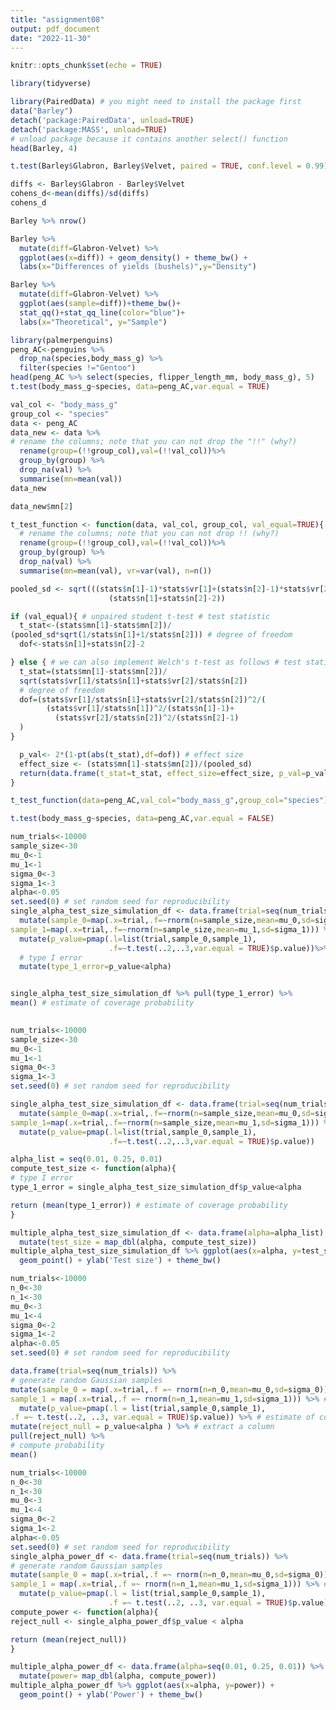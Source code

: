 ```yaml
---
title: "assignment08"
output: pdf_document
date: "2022-11-30"
---
```


```r
knitr::opts_chunk$set(echo = TRUE)
```

```r
library(tidyverse)
```

```r

library(PairedData) # you might need to install the package first 
data("Barley")
detach('package:PairedData', unload=TRUE)
detach('package:MASS', unload=TRUE)
# unload package because it contains another select() function
head(Barley, 4)
```

```r
t.test(Barley$Glabron, Barley$Velvet, paired = TRUE, conf.level = 0.99)


```

```r
diffs <- Barley$Glabron - Barley$Velvet
cohens_d<-mean(diffs)/sd(diffs)
cohens_d

```

```r

Barley %>% nrow()
```


```r
Barley %>%
  mutate(diff=Glabron-Velvet) %>%
  ggplot(aes(x=diff)) + geom_density() + theme_bw() +
  labs(x="Differences of yields (bushels)",y="Density")

```

```r
Barley %>%
  mutate(diff=Glabron-Velvet) %>%
  ggplot(aes(sample=diff))+theme_bw()+
  stat_qq()+stat_qq_line(color="blue")+
  labs(x="Theoretical", y="Sample")

```

```r
library(palmerpenguins)
peng_AC<-penguins %>%
  drop_na(species,body_mass_g) %>%
  filter(species !="Gentoo")
head(peng_AC %>% select(species, flipper_length_mm, body_mass_g), 5)
t.test(body_mass_g~species, data=peng_AC,var.equal = TRUE)
```

```r
val_col <- "body_mass_g"
group_col <- "species"
data <- peng_AC
data_new <- data %>%
# rename the columns; note that you can not drop the "!!" (why?) 
  rename(group=(!!group_col),val=(!!val_col))%>%
  group_by(group) %>%
  drop_na(val) %>%
  summarise(mn=mean(val))
data_new

```

```r
data_new$mn[2]
```

```r
t_test_function <- function(data, val_col, group_col, val_equal=TRUE){ stats <- data %>%
  # rename the columns; note that you can not drop !! (why?)
  rename(group=(!!group_col),val=(!!val_col))%>%
  group_by(group) %>%
  drop_na(val) %>%
  summarise(mn=mean(val), vr=var(val), n=n())

pooled_sd <- sqrt(((stats$n[1]-1)*stats$vr[1]+(stats$n[2]-1)*stats$vr[2])/
                      (stats$n[1]+stats$n[2]-2))

if (val_equal){ # unpaired student t-test # test statistic 
  t_stat<-(stats$mn[1]-stats$mn[2])/
(pooled_sd*sqrt(1/stats$n[1]+1/stats$n[2])) # degree of freedom 
  dof<-stats$n[1]+stats$n[2]-2

} else { # we can also implement Welch's t-test as follows # test statistic
  t_stat=(stats$mn[1]-stats$mn[2])/
  sqrt(stats$vr[1]/stats$n[1]+stats$vr[2]/stats$n[2])
  # degree of freedom 
  dof=(stats$vr[1]/stats$n[1]+stats$vr[2]/stats$n[2])^2/(
        (stats$vr[1]/stats$n[1])^2/(stats$n[1]-1)+
          (stats$vr[2]/stats$n[2])^2/(stats$n[2]-1)
  ) 
}

  p_val<- 2*(1-pt(abs(t_stat),df=dof)) # effect size
  effect_size <- (stats$mn[1]-stats$mn[2])/(pooled_sd)
  return(data.frame(t_stat=t_stat, effect_size=effect_size, p_val=p_val))
}

t_test_function(data=peng_AC,val_col="body_mass_g",group_col="species")
```

```r
t.test(body_mass_g~species, data=peng_AC,var.equal = FALSE)

```

```r
num_trials<-10000
sample_size<-30
mu_0<-1
mu_1<-1
sigma_0<-3
sigma_1<-3
alpha<-0.05
set.seed(0) # set random seed for reproducibility
single_alpha_test_size_simulation_df <- data.frame(trial=seq(num_trials)) %>% # generate random Gaussian samples 
  mutate(sample_0=map(.x=trial,.f=~rnorm(n=sample_size,mean=mu_0,sd=sigma_0)),
sample_1=map(.x=trial,.f=~rnorm(n=sample_size,mean=mu_1,sd=sigma_1))) %>% # generate p values
  mutate(p_value=pmap(.l=list(trial,sample_0,sample_1),
                      .f=~t.test(..2,..3,var.equal = TRUE)$p.value))%>%
  # type I error
  mutate(type_1_error=p_value<alpha)


single_alpha_test_size_simulation_df %>% pull(type_1_error) %>%
mean() # estimate of coverage probability
  

```

```r
num_trials<-10000
sample_size<-30
mu_0<-1
mu_1<-1
sigma_0<-3
sigma_1<-3
set.seed(0) # set random seed for reproducibility

single_alpha_test_size_simulation_df <- data.frame(trial=seq(num_trials)) %>% # generate random Gaussian samples 
  mutate(sample_0=map(.x=trial,.f=~rnorm(n=sample_size,mean=mu_0,sd=sigma_0)),
sample_1=map(.x=trial,.f=~rnorm(n=sample_size,mean=mu_1,sd=sigma_1))) %>% # generate p values
  mutate(p_value=pmap(.l=list(trial,sample_0,sample_1),
                      .f=~t.test(..2,..3,var.equal = TRUE)$p.value))

alpha_list = seq(0.01, 0.25, 0.01)
compute_test_size <- function(alpha){
# type I error
type_1_error = single_alpha_test_size_simulation_df$p_value<alpha

return (mean(type_1_error)) # estimate of coverage probability
}
```

```r
multiple_alpha_test_size_simulation_df <- data.frame(alpha=alpha_list) %>%
  mutate(test_size = map_dbl(alpha, compute_test_size))
multiple_alpha_test_size_simulation_df %>% ggplot(aes(x=alpha, y=test_size)) +
  geom_point() + ylab('Test size') + theme_bw()

```

```r

num_trials<-10000
n_0<-30
n_1<-30
mu_0<-3
mu_1<-4
sigma_0<-2
sigma_1<-2
alpha<-0.05
set.seed(0) # set random seed for reproducibility

data.frame(trial=seq(num_trials)) %>%
# generate random Gaussian samples
mutate(sample_0 = map(.x=trial,.f =~ rnorm(n=n_0,mean=mu_0,sd=sigma_0)),
sample_1 = map(.x=trial,.f =~ rnorm(n=n_1,mean=mu_1,sd=sigma_1))) %>% # for each sample, generate p value; check examples of pmap() with ?map 
  mutate(p_value=pmap(.l = list(trial,sample_0,sample_1),
.f =~ t.test(..2, ..3, var.equal = TRUE)$p.value)) %>% # estimate of coverage probability
mutate(reject_null = p_value<alpha ) %>% # extract a column
pull(reject_null) %>%
# compute probability
mean()
```

```r
num_trials<-10000
n_0<-30
n_1<-30
mu_0<-3
mu_1<-4
sigma_0<-2
sigma_1<-2
alpha<-0.05
set.seed(0) # set random seed for reproducibility
single_alpha_power_df <- data.frame(trial=seq(num_trials)) %>%
# generate random Gaussian samples
mutate(sample_0 = map(.x=trial,.f =~ rnorm(n=n_0,mean=mu_0,sd=sigma_0)),
sample_1 = map(.x=trial,.f =~ rnorm(n=n_1,mean=mu_1,sd=sigma_1))) %>% # for each sample, generate p value; check examples of pmap() with ?map 
  mutate(p_value=pmap(.l = list(trial,sample_0,sample_1),
                      .f =~ t.test(..2, ..3, var.equal = TRUE)$p.value))
compute_power <- function(alpha){
reject_null <- single_alpha_power_df$p_value < alpha

return (mean(reject_null))
}

```

```r
multiple_alpha_power_df <- data.frame(alpha=seq(0.01, 0.25, 0.01)) %>%
  mutate(power= map_dbl(alpha, compute_power))
multiple_alpha_power_df %>% ggplot(aes(x=alpha, y=power)) +
  geom_point() + ylab('Power') + theme_bw()

```

```r


```

```r


```

```r


```

```r


```

```r


```

```r


```

```r


```

```r


```

```r


```

```r


```

```r


```

